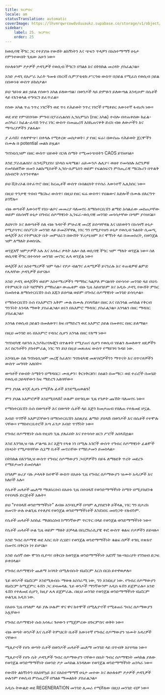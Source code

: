```yaml
---
title: ጉርምስና
locale: am
statusTranslation: automatic
coverImage: https://lhvmrqwrcowdvduuaukz.supabase.co/storage/v1/object/public/strapi-uploads/small_cover-educacion-fundamental.webp-2d51a7828a2b1309555be27f7e2a61a0.webp
sidebar:
    label: 25. ጉርምስና
    order: 25
---
```

ከወሲባዊ ችግር ጋር የተያያዙ የውሸት ልከኝነትን እና ጭፍን ጥላቻን በአስተማማኝ ሁኔታ የምንተውበት ጊዜው አሁን ነው።

የሁለቱንም ፆታዎች ታዳጊዎች የወሲብ ችግርን በግልፅ እና በትክክል መረዳት ያስፈልጋል።

አንድ ታዳጊ በአሥራ አራት ዓመቱ በነርቭ ሲምፓቲቲክ ሥርዓቱ ውስጥ በኃይል የሚፈስ የወሲብ ኃይል በሰውነቱ ውስጥ ይከሰታል።

ይህ ዓይነቱ ልዩ ኃይል የሰውን አካል ይለውጣል፣ በወንዶች ላይ ድምፁን ይለውጣል እንዲሁም በሴቶች ላይ የእንቁላል ተግባርን ይፈጥራል።

የሰው አካል ጥሬ ንጥረ ነገሮችን ወደ ጥሩ የሕይወት ንጥረ ነገሮች የሚቀይር እውነተኛ ፋብሪካ ነው።

ወደ ሆድ የምናስገባው ምግብ በፓራሴልሰስ ኢንሴምኒስ (የዘር አካል) ተብሎ በተጠቀሰው ከፊል-ጠንካራ፣ ከፊል-ፈሳሽ ንጥረ ነገር ውስጥ በመጨረሻ እስኪጠናቀቅ ድረስ ብዙ ለውጦችን እና ማጣሪያዎችን ያልፋል።

ያ ፈሳሽ፣ ተለዋዋጭ፣ በቀላሉ የሚቀረጽ መስታወት፣ ያ የዘር ፍሬ፣ በውስጡ የሕይወት ጀርሞችን በሙሉ በ potential መልክ ይዟል።

ግኖስቲሲዝም በዘር ውስጥ ህይወት በጋለ ስሜት የሚመነጭበትን CAOS ይገነዘባል።

እንደ ፓራሴልሰስ፣ ሴንዲቮጊየስ፣ ኒኮላስ ፍላሜል፣ ሬይሙንዶ ሉሊዮ፣ ወዘተ የመሳሰሉ አሮጌዎቹ የመካከለኛው ዘመን አልኬሚስቶች ኢንስ-ሴምኒስን ወይም የፍልስፍናን ምስጢራዊ ሜርኩሪን በጥልቅ አክብሮት አጥንተዋል።

ይህ ቪትሪኦል በተፈጥሮ በዘር ከረጢቶች ውስጥ በብልህነት የተሰራ እውነተኛ ኤሊክስር ነው።

በዚህ ጥንታዊ ጥበብ ሜርኩሪ ውስጥ፣ በዚህ የዘር ፍሬ ውስጥ፣ የህልውና እድሎች በሙሉ በእርግጥ ይገኛሉ።

ብዙ ወጣቶች እውነተኛ የስነ-ልቦና መመሪያ ባለመኖሩ ለማስተርቤሽን ልማድ አሳልፈው መስጠታቸው ወይም በአሳዛኝ ሁኔታ በግብረ ሰዶማዊነት ኢንፍራ-ወሲባዊ መንገድ መሳሳታቸው በጣም ያሳዝናል።

ለህፃናት እና ለወጣቶች ስለ ብዙ ጉዳዮች ምሁራዊ መረጃ ይሰጣቸዋል እና ህይወትን በአሳዛኝ ሁኔታ የሚያሳጥር በስፖርት መንገድ ላይ ይመሯቸዋል, ነገር ግን በሚያሳዝን ሁኔታ የወሲብ ጉልበት ሲመጣ, ወላጆች እና የትምህርት ቤት መምህራን በውሸት ፑሪታኒዝም እና ሞኝነት ላይ በመመስረት, በወንጀል ዝም ለማለት ይወስናሉ.

ወንጀለኛ ዝምታዎች አሉ እና አሳፋሪ ቃላት አሉ። ስለ ወሲባዊ ችግር ዝም ማለት ወንጀል ነው። ስለ ወሲባዊ ችግር በተሳሳተ መንገድ መናገር ሌላ ወንጀል ነው።

ወላጆች እና አስተማሪዎች ዝም ካሉ፣ የፆታ ብልግና ፈጻሚዎች ይናገራሉ እና ተጠቂዎቹ ልምድ የሌላቸው ታዳጊዎች ይሆናሉ።

አንድ ታዳጊ ወላጆችን ወይም አስተማሪዎችን ማማከር ካልቻለ ምናልባት በተሳሳተ መንገድ ላይ በሄዱ የትምህርት ቤት ጓደኞቹን ያማክራል። ውጤቱም ብዙ ጊዜ አይዘገይም እና አዲሱ ታዳጊ የውሸት ምክር በመከተል ለማስተርቤሽን ሱስ እጁን ይሰጣል ወይም በግብረ ሰዶማዊነት መንገድ ይሳሳታል።

የማስተርቤሽን ሱስ የአእምሮን አቅም ሙሉ በሙሉ ያበላሻል። በዘር እና በአንጎል መካከል የቅርብ ግንኙነት እንዳለ ማወቅ ያስፈልጋል። ዘሩን በአእምሮ ማዳበር ያስፈልጋል። አንጎልን በዘር ማዳበር ያስፈልጋል።

አንጎል የወሲብ ኃይልን በመለወጥ፣ ከፍ በማድረግ ወደ አእምሮ ኃይል በመቀየር በዘር ይለማል።

በዚህ መንገድ ዘሩ በአእምሮ የዳበረ ሲሆን አንጎል በዘር የለማ ነው።

ግኖስቲካዊ ሳይንስ ኢንዶክሪኖሎጂን በጥልቀት የሚያጠና ሲሆን የወሲብ ሃይልን ለመለወጥ ዘዴዎችን እና ስርዓቶችን ያስተምራል, ነገር ግን ይህ በዚህ መጽሐፍ ውስጥ የማይገባ ጉዳይ ነው.

አንባቢው ስለ ግኖስቲሲዝም መረጃ ከፈለገ፣ ግኖስቲካዊ መጽሃፎቻችንን ማጥናት እና በጥናቶቻችን ውስጥ መግባት አለበት።

ወጣቶች የውበት ስሜትን በማዳበር፣ ሙዚቃን፣ ቅርፃቅርፅን፣ ስዕልን በመማር፣ ወደ ተራሮች በመሄድ የወሲብ ኃይላቸውን ከፍ ማድረግ አለባቸው።

ምን ያህል ቆንጆ ሊሆኑ የሚችሉ ፊቶች እንደሚጠወልጉ!

ምን ያህል አእምሮዎች እንደሚበላሹ! ሁሉም በተገቢው ጊዜ የንቃት ጩኸት ባለመኖሩ ነው።

የማስተርቤሽን ሱስ በወጣቶች እና በወጣት ሴቶች ላይ እጅን ከመታጠብ የበለጠ የተለመደ ሆኗል.

እብድ ጥገኞች አእምሯቸውን በማስተርቤሽን አስጸያፊ ልማድ ያበላሹ በወንዶች እና በሴቶች የተሞሉ ናቸው። የማስተርቤተሮች እጣ ፈንታ እብድ ጥገኝነት ነው።

የግብረ ሰዶማዊነት ሱስ የዚህን ጊዜ ያለፈበት እና የተሳሳተ ዘርን ሥሮች አበላሽቷል።

እንደ እንግሊዝ ባሉ ሥልጣኔ እና እጅግ የላቁ ነን በሚሉ አገሮች ውስጥ የግብረ ሰዶማዊነት ፊልሞች በነጻነት የሚታዩባቸው ሲኒማ ቤቶች መኖራቸው የማይታመን ይመስላል።

በትክክል በእንግሊዝ ውስጥ የግብረ ሰዶማውያን ጋብቻዎችን በይፋ ለማፅደቅ ጥረት መደረጉ የማይታመን ይመስላል።

በዓለም ዙሪያ ባሉ ታላላቅ ከተሞች ውስጥ በአሁኑ ጊዜ የግብረ ሰዶማውያን ዝሙት አዳሪዎች እና ክለቦች አሉ።

የሴቶች ጠላቶች ጨለማ ማህበረሰብ በአሁኑ ጊዜ በተበላሸ የወንድማማችነት ስሜት በሚያስደንቁ የተበላሹ ድርጅቶች አሉት።

ይህ "የተበላሸ ወንድማማችነት" ለብዙ አንባቢዎች በጣም ሊያስደንቅ ይችላል, ነገር ግን በታሪክ ዘመናት ሁሉ ሁልጊዜ የተለያዩ የወንጀል ወንድማማችነቶች እንደነበሩ መዘንጋት የለብንም.

የሴቶች ጠላቶች አስከፊ ማህበረሰብ ከማንኛውም ጥርጥር በላይ የወንጀል ወንድማማችነት ነው።

የሴቶች ጠላቶች ሁል ጊዜ ወይም ማለት ይቻላል በቢሮክራሲያዊ ቀፎ ውስጥ ቁልፍ ቦታዎችን ይይዛሉ።

አንድ ግብረ ሰዶማዊ ወደ እስር ቤት ሲሄድ፣ የወንጀል ወንድማማችነት ቁልፍ ሰዎች ተገቢ ተጽእኖ በመኖሩ በቅርቡ ነፃ ይሆናል።

አንድ ሴሰኛ ሰው ሞገስ ቢያጣ፣ በቅርቡ ከወንጀል ወንድማማችነት አደገኛ ገጸ-ባህሪያት የገንዘብ ድጋፍ ይቀበላል።

የግብረ ሰዶማዊነት ጨለማ አባላት በሚለብሱት ዩኒፎርም እርስ በርስ ይተዋወቃሉ።

ጌይ ወንዶች ዩኒፎርም እንደሚለብሱ ማወቁ አስገራሚ ነው, ግን እንደዚያ ነው. የግብረ ሰዶማውያን ዩኒፎርም ከሚጀምር ፋሽን ጋር ይዛመዳል. ጌይ ወንዶች ማንኛውንም አዲስ ፋሽን ይጀምራሉ። አንድ ፋሽን የተለመደ ሲሆን, ከዚያ ሌላ ይጀምራሉ. በዚህ መንገድ የወንጀል ወንድማማችነት ዩኒፎርም ሁልጊዜ አዲስ ነው.

በአሁኑ ጊዜ በዓለም ላይ ያሉ ሁሉም ዋና ዋና ከተሞች በሚሊዮኖች የሚቆጠሩ ግብረ ሰዶማውያን አሏቸው።

የግብረ ሰዶማዊነት ሱስ አሳፋሪ ጉዞውን የሚጀምረው በጉርምስና ወቅት ነው።

ብዙ ወጣት ወንዶች እና ሴቶች ትምህርት ቤቶች እውነተኛ የግብረ ሰዶማውያን ዝሙት አዳሪዎች ናቸው።

ሚሊዮኖች የሆኑ ወጣት ሴቶች በወንዶች ጠላቶች ጨለማ መንገድ ላይ በጥብቅ እየተጓዙ ነው።

ሚሊዮኖች የሆኑ ሴት ታዳጊዎች ግብረ ሰዶማውያን ናቸው። በሴት ግብረ ሰዶማዊነት መካከል ያለው የወንጀል ወንድማማችነት በወንድ ፆታ መካከል እንዳለው የወንጀል ወንድማማችነት ጠንካራ ነው።

የውሸት ልከኝነትን በአስቸኳይ እና በአስተማማኝ ሁኔታ መተው እና ለሁለቱም ፆታዎች ታዳጊዎች ሁሉንም የወሲብ ምስጢሮች በግልፅ ማመልከት ያስፈልጋል።

አዲሱ ትውልድ ወደ REGENERATION መንገድ ሊመራ የሚችለው በዚህ መንገድ ብቻ ነው።


